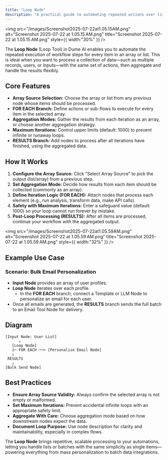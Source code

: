 ```yaml
---
title: "Loop Node"
description: "A practical guide to automating repeated actions over lists or arrays in your workflow using the Loop Tool."
---
```


<img
  src="/images/Screenshot2025-07-22at1.05.15AM.png"
  alt="Screenshot 2025-07-22 at 1.05.15 AM.png"
  title="Screenshot 2025-07-22 at 1.05.15 AM.png"
  style={{ width:"30%" }}
/>

The **Loop Node** (Loop Tool) in Dume AI enables you to automate the repeated execution of workflow steps for every item in an array or list. This is ideal when you want to process a collection of data—such as multiple records, users, or inputs—with the same set of actions, then aggregate and handle the results flexibly.

## Core Features

- **Array Source Selection:** Choose the array or list from any previous node whose items should be processed.
- **FOR EACH Branch:** Define actions or sub-flows to execute for every item in the selected array.
- **Aggregation Modes:** Gather the results from each iteration as an array, or choose another aggregation strategy.
- **Maximum Iterations:** Control upper limits (default: 1000) to prevent infinite or runaway loops.
- **RESULTS Branch:** Add nodes to process after all iterations have finished, using the aggregated data.

## How It Works

1. **Configure the Array Source:**
   Click “Select Array Source” to pick the output (list/array) from a previous step.
2. **Set Aggregation Mode:**
   Decide how results from each item should be collected (commonly as an array).
3. **Define Iteration Logic (FOR EACH):**
   Attach nodes that process each element (e.g., run analysis, transform data, make API calls).
4. **Safety with Maximum Iterations:**
   Enter a safeguard value (default: 1000) so your loop cannot run forever by mistake.
5. **Post-Loop Processing (RESULTS):**
   After all items are processed, continue your workflow with the aggregated output.

<img
  src="/images/Screenshot2025-07-22at1.05.59AM.png"
  alt="Screenshot 2025-07-22 at 1.05.59 AM.png"
  title="Screenshot 2025-07-22 at 1.05.59 AM.png"
  style={{ width:"32%" }}
/>

## Example Use Case

### Scenario: Bulk Email Personalization

- **Input Node** provides an array of user profiles.
- **Loop Node** iterates over each profile.
  - In the **FOR EACH** branch, connect a Template or LLM Node to personalize an email for each user.
- Once all emails are generated, the **RESULTS** branch sends the full batch to an Email Tool Node for delivery.

## Diagram

```plaintext
[Input Node: User List] 
      ↓
   [Loop Node]
   ├─ FOR EACH ──> [Personalize Email Node]
   ↓
 RESULTS
   ↓
[Bulk Send Node]
```

## Best Practices

- **Ensure Array Source Validity:** Always confirm the selected array is not empty or malformed.
- **Set Maximum Iterations:** Prevent accidental infinite loops with an appropriate safety limit.
- **Aggregate With Care:** Choose aggregation mode based on how downstream nodes expect the data.
- **Document Loop Purpose:** Use node description for clarity and maintainability, especially in complex flows.

The **Loop Node** brings repetitive, scalable processing to your automations, letting you handle lists or batches with the same simplicity as single items—powering everything from mass personalization to batch data integrations.